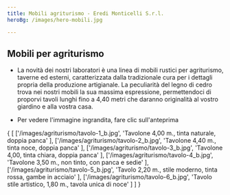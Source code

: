 ```yaml
---
title: Mobili agriturismo - Eredi Monticelli S.r.l.
heroBg: /images/hero-mobili.jpg

---
```

## Mobili per agriturismo

* La novità dei nostri laboratori è una linea di mobili rustici per agriturismo, taverne ed esterni, caratterizzata dalla tradizionale cura per i dettagli propria della produzione artigianale. La peculiarità del legno di cedro trova nei nostri mobili la sua massima espressione, permettendoci di proporvi tavoli lunghi fino a 4,40 metri che daranno originalità al vostro giardino e alla vostra casa.

* Per vedere l'immagine ingrandita, fare clic sull'anteprima

<PhotoGallery>{
  [
    ['/images/agriturismo/tavolo-1_b.jpg', 'Tavolone 4,00 m., tinta naturale, doppia panca' ],
    ['/images/agriturismo/tavolo-2_b.jpg', 'Tavolone 4,40 m., tinta noce, doppia panca' ],
    ['/images/agriturismo/tavolo-3_b.jpg', 'Tavolone 4,00, tinta chiara, doppia panca' ],
    ['/images/agriturismo/tavolo-4_b.jpg', 'Tavolone 3,50 m., non tinto, con panca e sedie' ],
    ['/images/agriturismo/tavolo-5_b.jpg', 'Tavolo 2,20 m., stile moderno, tinta rossa, gambe in acciaio' ],
    ['/images/agriturismo/tavolo-6_b.jpg', 'Tavolo stile artistico, 1,80 m., tavola unica di noce' ]
  ]
}</PhotoGallery>